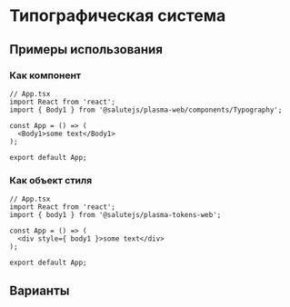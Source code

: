 


<Meta title="Content/Typography" decorators={[InSpacing]} />

# Типографическая система

## Примеры использования

### Как компонент
```tsx
// App.tsx
import React from 'react';
import { Body1 } from '@salutejs/plasma-web/components/Typography';

const App = () => (
  <Body1>some text</Body1>
);

export default App;
```

### Как объект стиля
```tsx
// App.tsx
import React from 'react';
import { body1 } from '@salutejs/plasma-tokens-web';

const App = () => (
  <div style={ body1 }>some text</div>
);

export default App;
```

## Варианты
<Canvas>
    <Story name="Default" story={stories.Default} />
</Canvas>
